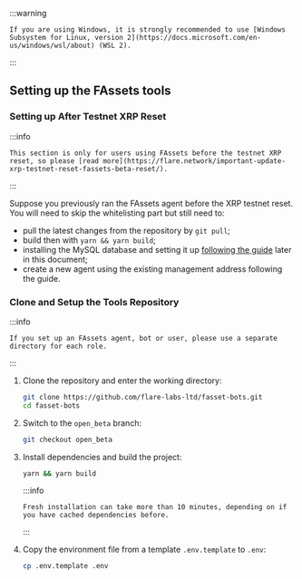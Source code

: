 :::warning

    If you are using Windows, it is strongly recommended to use [Windows Subsystem for Linux, version 2](https://docs.microsoft.com/en-us/windows/wsl/about) (WSL 2).

:::

## Setting up the FAssets tools

### Setting up After Testnet XRP Reset

:::info

    This section is only for users using FAssets before the testnet XRP reset, so please [read more](https://flare.network/important-update-xrp-testnet-reset-fassets-beta-reset/).

:::

Suppose you previously ran the FAssets agent before the XRP testnet reset. You will need to skip the whitelisting part but still need to:

- pull the latest changes from the repository by `git pull`;
- build then with `yarn && yarn build`;
- installing the MySQL database and setting it up [following the guide](#setting-up-mysql-database) later in this document;
- create a new agent using the existing management address following the guide.

### Clone and Setup the Tools Repository

:::info

    If you set up an FAssets agent, bot or user, please use a separate directory for each role.

:::

1.  Clone the repository and enter the working directory:

    ```bash
    git clone https://github.com/flare-labs-ltd/fasset-bots.git
    cd fasset-bots
    ```

2.  Switch to the `open_beta` branch:

    ```bash
    git checkout open_beta
    ```

3.  Install dependencies and build the project:

    ```bash
    yarn && yarn build
    ```

    :::info

        Fresh installation can take more than 10 minutes, depending on if you have cached dependencies before.

    :::

4.  Copy the environment file from a template `.env.template` to `.env`:

    ```bash
    cp .env.template .env
    ```
